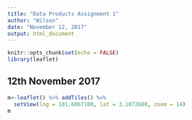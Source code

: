 ```yaml
---
title: "Data Products Assignment 1"
author: "Wilson"
date: "November 12, 2017"
output: html_document
---
```


```r
knitr::opts_chunk$set(echo = FALSE)
library(leaflet)
```

## 12th November 2017

```r
m<-leaflet() %>% addTiles() %>%
  setView(lng = 101.6067100, lat = 3.1072600, zoom = 14)
m
```

